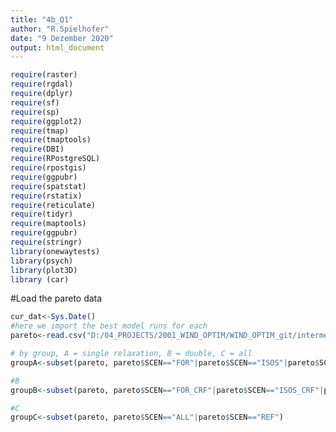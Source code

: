 ```yaml
---
title: "4b_Q1"
author: "R.Spielhofer"
date: "9 Dezember 2020"
output: html_document
---
```


```r

require(raster)
require(rgdal)
require(dplyr)
require(sf)
require(sp)
require(ggplot2)
require(tmap)
require(tmaptools)
require(DBI)
require(RPostgreSQL)
require(rpostgis)
require(ggpubr)
require(spatstat)
require(rstatix)
require(reticulate)
require(tidyr)
require(maptools)
require(ggpubr)
require(stringr)
library(onewaytests)
library(psych)
library(plot3D)
library (car)
```

#Load the pareto data
```r
cur_dat<-Sys.Date()
#here we import the best model runs for each
pareto<-read.csv("D:/04_PROJECTS/2001_WIND_OPTIM/WIND_OPTIM_git/intermediate_steps/4_wp/fitness_selection_210113.csv", sep=",")

# by group, A = single relaxation, B = double, C = all
groupA<-subset(pareto, pareto$SCEN=="FOR"|pareto$SCEN=="ISOS"|pareto$SCEN=="CRF"|pareto$SCEN=="REF")

#B
groupB<-subset(pareto, pareto$SCEN=="FOR_CRF"|pareto$SCEN=="ISOS_CRF"|pareto$SCEN=="FOR_ISOS"|pareto$SCEN=="REF")

#C
groupC<-subset(pareto, pareto$SCEN=="ALL"|pareto$SCEN=="REF")
```

# Check data variance and distribution
```r
#1. CHECK FOR NORMAL DISTR
a<-as.data.frame(pareto %>%
  group_by(SCEN) %>%
  shapiro_test(ENERDENS))
write.csv(a, paste("Y:/people/spreto/01_ETH/02_PUBLICATIONS/01_MAIN/3_WIND_OPTIM/Tables/",paste(cur_dat,"shap_tmp.csv",sep="_"),sep=""))

#density plots per scen
ggplot(data=pareto, aes(x=ENERDENS, group=SCEN, fill=SCEN)) +
    geom_density(adjust=1.5)+ 
    facet_wrap(~SCEN) 
#homogeneity of variance
leveneTest(groupB$ENERDENS,groupB$SCEN)
```

## and the appropriate test to compare the scenario means
```r

# if both not normal and inhomogeneity of variances == man whitney u test
#make comparison group manual
tmp_dat2<-subset(pareto,pareto$SCEN=="ALL"|pareto$SCEN=="ISOS_CRF")
tmp_dat2$SCEN<-as.factor(tmp_dat2$SCEN)

tmp_dat2 %>% 
rstatix::wilcox_test(N_WT ~ SCEN) %>%
add_significance()

 tmp_dat2 %>% 
wilcox_effsize(N_WT ~ SCEN)
 


#if normal distributed but homogen variances == welch t.test
w<-welch.test(N_WT~SCEN,tmp_dat2)
paircomp(w)
#if both given == t.test
t.test(a$number_WT,b$number_WT,alternative = "two.sided", var.equal = FALSE)

```



```r
#######Box plots to explore the data of the three goals for each scenario
#order factor scen
pareto$SCEN <- factor(pareto$SCEN,levels = c("REF", "FOR", "CRF", "ISOS", "FOR_CRF", "FOR_ISOS", "ISOS_CRF","ALL"))

clus<-ggplot(pareto, aes(x=as.factor(SCEN), y=CLUS)) +   
    geom_boxplot()+
    theme_light()+
    theme(legend.position = "none",
        axis.text.y=element_text(size=14),
        axis.title.x=element_blank(),
        axis.text.x=element_blank())+
    labs(x ="SCENARIO", y = "Clustering [CE] <--min")

n_WT<-ggplot(pareto, aes(x=as.factor(SCEN), y=N_WT)) +   
    geom_boxplot()+
   theme_light()+
    theme(legend.position = "none",
        axis.text.y=element_text(size=14),
        axis.title.x=element_blank(),
        axis.text.x=element_blank())+
    labs(x ="SCENARIO", y = "Number of WT. <--min")
    
    
ener<-ggplot(pareto, aes(x=as.factor(SCEN), y=ENERDENS)) +   
    geom_boxplot()+
   theme_light()+
    theme(legend.position = "none",
          axis.text.x=element_text(size=14),
        axis.text.y=element_text(size=14),
              axis.title.x = element_blank())+
    labs(x ="SCENARIO", y = "Energy density [MWh/yha] --> max")

plot_tmp<-ggarrange( n_WT, clus, ener, ncol = 1,nrow = 3, common.legend = T,labels = "auto")    
jpeg(file=paste("D:/04_PROJECTS/2001_WIND_OPTIM/WIND_OPTIM_git/intermediate_steps/4_wp/descriptives/",paste(cur_dat,"_fitness_box.jpg",sep=""),sep=""),width = 1500, height = 2000)
plot(plot_tmp)
dev.off()

```

